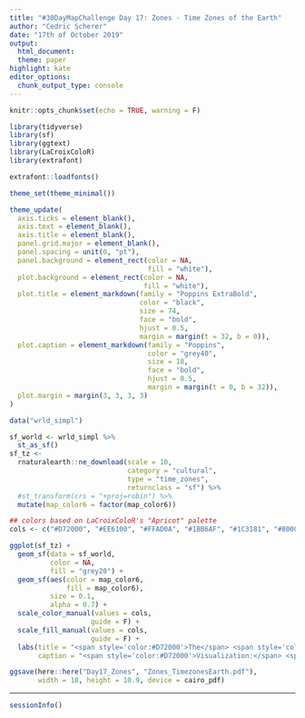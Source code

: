 ```yaml
---
title: "#30DayMapChallenge Day 17: Zones - Time Zones of the Earth"
author: "Cedric Scherer"
date: "17th of October 2019"
output:
  html_document:
  theme: paper
highlight: kate
editor_options:
  chunk_output_type: console
---
```

  
```r
knitr::opts_chunk$set(echo = TRUE, warning = F)
```

```r
library(tidyverse)
library(sf)
library(ggtext)
library(LaCroixColoR)
library(extrafont)

extrafont::loadfonts()

theme_set(theme_minimal())

theme_update(
  axis.ticks = element_blank(),
  axis.text = element_blank(),
  axis.title = element_blank(),
  panel.grid.major = element_blank(),
  panel.spacing = unit(0, "pt"),
  panel.background = element_rect(color = NA, 
                                  fill = "white"),
  plot.background = element_rect(color = NA, 
                                 fill = "white"),
  plot.title = element_markdown(family = "Poppins ExtraBold", 
                                color = "black",
                                size = 74, 
                                face = "bold",
                                hjust = 0.5,
                                margin = margin(t = 32, b = 0)),
  plot.caption = element_markdown(family = "Poppins", 
                                  color = "grey40", 
                                  size = 18, 
                                  face = "bold",
                                  hjust = 0.5,
                                  margin = margin(t = 0, b = 32)),
  plot.margin = margin(3, 3, 3, 3)
)
```

```r
data("wrld_simpl")

sf_world <- wrld_simpl %>% 
  st_as_sf()
sf_tz <-
  rnaturalearth::ne_download(scale = 10, 
                             category = "cultural", 
                             type = "time_zones",
                             returnclass = "sf") %>% 
  #st_transform(crs = "+proj=robin") %>% 
  mutate(map_color6 = factor(map_color6))

## colors based on LaCroixColoR's "Apricot" palette
cols <- c("#D72000", "#EE6100", "#FFAD0A", "#1BB6AF", "#1C3181", "#800080")
```

```r
ggplot(sf_tz) + 
  geom_sf(data = sf_world, 
          color = NA, 
          fill = "grey20") + 
  geom_sf(aes(color = map_color6, 
              fill = map_color6), 
          size = 0.1,
          alpha = 0.7) + 
  scale_color_manual(values = cols,
                    guide = F) +
  scale_fill_manual(values = cols,
                    guide = F) +
  labs(title = "<span style='color:#D72000'>The</span> <span style='color:#EE6100'>Time</span> <span style='color:#FFAD0A'>Zones</span> <span style='color:#1BB6AF'>of</span> <span style='color:#1C3181'>the</span> <span style='color:#800080'>World</span>",
       caption = "<span style='color:#D72000'>Visualization:</span> <span style='color:#EE6100'>Cédric</span> <span style='color:#FFAD0A'>Scherer</span>  •  <span style='color:#1BB6AF'>Data:</span> <span style='color:#1C3181'>Natural</span> <span style='color:#800080'>Earth</span>")

ggsave(here::here("Day17_Zones", "Zones_TimezonesEarth.pdf"), 
       width = 18, height = 10.9, device = cairo_pdf)
```

***

```r
sessionInfo()
```

